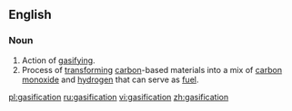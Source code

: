 ==English==
===Noun===
{{wikipedia}}
{{en-noun}}
# Action of [[gasify]]ing.
# Process of [[transform]]ing [[carbon]]-based materials into a mix of [[carbon monoxide]] and [[hydrogen]] that can serve as [[fuel]].

[[pl:gasification]]
[[ru:gasification]]
[[vi:gasification]]
[[zh:gasification]]